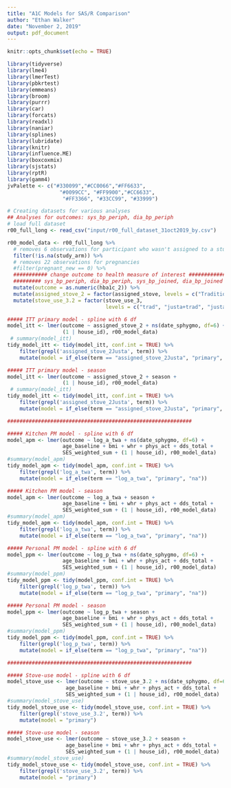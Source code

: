 ```yaml
---
title: "A1C Models for SAS/R Comparison"
author: "Ethan Walker"
date: "November 2, 2019"
output: pdf_document
---
```


```r
knitr::opts_chunk$set(echo = TRUE)
```

```r
library(tidyverse)
library(lme4)
library(lmerTest)
library(pbkrtest)
library(emmeans)
library(broom)
library(purrr)
library(car)
library(forcats)
library(readxl)
library(naniar)
library(splines)
library(lubridate)
library(knitr)
library(influence.ME)
library(boxcoxmix)
library(sjstats)
library(rptR)
library(gamm4)
jvPalette <- c("#330099","#CC0066","#FF6633", 
                 "#0099CC", "#FF9900","#CC6633",
                  "#FF3366", "#33CC99", "#33999")
```


```r
# Creating datasets for various analyses
## Analyses for outcomes: sys_bp_periph, dia_bp_periph
# load full dataset
r00_full_long <- read_csv("input/r00_full_dataset_31oct2019_by.csv")

r00_model_data <- r00_full_long %>% 
  # removes 6 observations for participant who wasn't assigned to a study arm
  filter(!is.na(study_arm)) %>% 
  # removes 22 observations for pregnancies
  #filter(pregnant_new == 0) %>%
  ########### change outcome to health measure of interest ######################
  ######### sys_bp_periph, dia_bp_periph, sys_bp_joined, dia_bp_joined
  mutate(outcome = as.numeric(hba1c_2)) %>% 
  mutate(assigned_stove_2 = factor(assigned_stove, levels = c("Traditional", "Justa"))) %>% 
  mutate(stove_use_3.2 = factor(stove_use_3, 
                                levels = c("trad", "justa+trad", "justa/imprvd"))) 
```

```r
##### ITT primary model - spline with 6 df
model_itt <- lmer(outcome ~ assigned_stove_2 + ns(date_sphygmo, df=6) + 
                  (1 | house_id), r00_model_data)
 # summary(model_itt)
tidy_model_itt <- tidy(model_itt, conf.int = TRUE) %>% 
    filter(grepl('assigned_stove_2Justa', term)) %>% 
    mutate(model = if_else(term == "assigned_stove_2Justa", "primary", "na")) 

##### ITT primary model - season
model_itt <- lmer(outcome ~ assigned_stove_2 + season + 
                  (1 | house_id), r00_model_data)
 # summary(model_itt)
tidy_model_itt <- tidy(model_itt, conf.int = TRUE) %>% 
    filter(grepl('assigned_stove_2Justa', term)) %>% 
    mutate(model = if_else(term == "assigned_stove_2Justa", "primary", "na")) 

############################################################

##### Kitchen PM model - spline with 6 df
model_apm <- lmer(outcome ~ log_a_twa + ns(date_sphygmo, df=6) + 
                  age_baseline + bmi + whr + phys_act + dds_total +
                  SES_weighted_sum + (1 | house_id), r00_model_data)
#summary(model_apm)
tidy_model_apm <- tidy(model_apm, conf.int = TRUE) %>% 
    filter(grepl('log_a_twa', term)) %>% 
    mutate(model = if_else(term == "log_a_twa", "primary", "na")) 

##### Kitchen PM model - season
model_apm <- lmer(outcome ~ log_a_twa + season + 
                  age_baseline + bmi + whr + phys_act + dds_total +
                  SES_weighted_sum + (1 | house_id), r00_model_data)
#summary(model_apm)
tidy_model_apm <- tidy(model_apm, conf.int = TRUE) %>% 
    filter(grepl('log_a_twa', term)) %>% 
    mutate(model = if_else(term == "log_a_twa", "primary", "na")) 

##### Personal PM model - spline with 6 df
model_ppm <- lmer(outcome ~ log_p_twa + ns(date_sphygmo, df=6) + 
                  age_baseline + bmi + whr + phys_act + dds_total +
                  SES_weighted_sum + (1 | house_id), r00_model_data)
#summary(model_ppm)
tidy_model_ppm <- tidy(model_ppm, conf.int = TRUE) %>% 
    filter(grepl('log_p_twa', term)) %>% 
    mutate(model = if_else(term == "log_p_twa", "primary", "na")) 

##### Personal PM model - season
model_ppm <- lmer(outcome ~ log_p_twa + season + 
                  age_baseline + bmi + whr + phys_act + dds_total +
                  SES_weighted_sum + (1 | house_id), r00_model_data)
#summary(model_ppm)
tidy_model_ppm <- tidy(model_ppm, conf.int = TRUE) %>% 
    filter(grepl('log_p_twa', term)) %>% 
    mutate(model = if_else(term == "log_p_twa", "primary", "na")) 

############################################################

##### Stove-use model - spline with 6 df
model_stove_use <- lmer(outcome ~ stove_use_3.2 + ns(date_sphygmo, df=6) + 
                   age_baseline + bmi + whr + phys_act + dds_total +
                   SES_weighted_sum + (1 | house_id), r00_model_data)
#summary(model_stove_use)
tidy_model_stove_use <- tidy(model_stove_use, conf.int = TRUE) %>% 
    filter(grepl('stove_use_3.2', term)) %>% 
    mutate(model = "primary")  

##### Stove-use model - season
model_stove_use <- lmer(outcome ~ stove_use_3.2 + season + 
                   age_baseline + bmi + whr + phys_act + dds_total +
                   SES_weighted_sum + (1 | house_id), r00_model_data)
#summary(model_stove_use)
tidy_model_stove_use <- tidy(model_stove_use, conf.int = TRUE) %>% 
    filter(grepl('stove_use_3.2', term)) %>% 
    mutate(model = "primary")  
```

